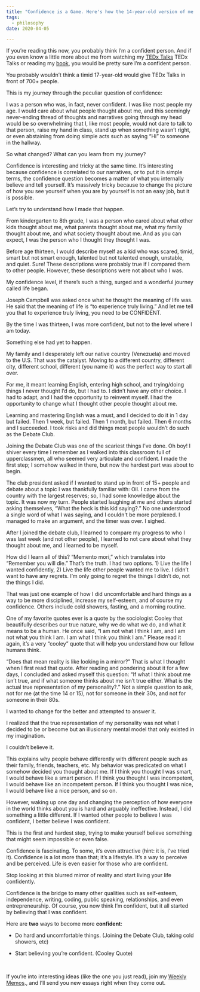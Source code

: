 ```yaml
---
title: "Confidence is a Game. Here's how the 14-year-old version of me played it"
tags:
  - philosophy
date: 2020-04-05

---
```

If you’re reading this now, you probably think I’m a confident person. And if you even know a little more about me from watching my <a href="https://www.khanacademy.org/math/precalculus" target="_blank" rel="noreferrer">TEDx Talks</a> TEDx Talks or reading my <a href="http://amazon.com/author/jdcampolargo" target="_blank" rel="noreferrer">book</a>, you would be pretty sure I’m a confident person. 

You probably wouldn’t think a timid 17-year-old would give TEDx Talks in front of 700+ people.

This is my journey through the peculiar question of confidence:


I was a person who was, in fact, never confident. I was like most people my age. I would care about what people thought about me, and this seemingly never-ending thread of thoughts and narratives going through my head would be so overwhelming that I, like most people, would not dare to talk to that person, raise my hand in class, stand up when something wasn’t right, or even abstaining from doing simple acts such as saying “Hi” to someone in the hallway. 

So what changed? What can you learn from my journey?

Confidence is interesting and tricky at the same time. It’s interesting because confidence is correlated to our narratives, or to put it in simple terms, the confidence question becomes a matter of what you internally believe and tell yourself. It’s massively tricky because to change the picture of how you see yourself when you are by yourself is not an easy job, but it is possible. 

Let’s try to understand how I made that happen.

From kindergarten to 8th grade, I was a person who cared about what other kids thought about me, what parents thought about me, what my family thought about me, and what society thought about me. And as you can expect, I was the person who I thought they thought I was. 

Before age thirteen, I would describe myself as a kid who was scared, timid, smart but not smart enough, talented but not talented enough, unstable, and quiet. Sure! These descriptions were probably true if I compared them to other people. However, these descriptions were not about who I was.

My confidence level, if there’s such a thing, surged and a wonderful journey called life began. 

Joseph Campbell was asked once what he thought the meaning of life was. He said that the meaning of life is “to experience truly living.” And let me tell you that to experience truly living, you need to be CONFIDENT. 

By the time I was thirteen, I was more confident, but not to the level where I am today. 

Something else had yet to happen. 

My family and I desperately left our native country (Venezuela) and moved to the U.S. That was the catalyst. Moving to a different country, different city, different school, different (you name it) was the perfect way to start all over. 

For me, it meant learning English, entering high school, and trying/doing things I never thought I’d do, but I had to. I didn’t have any other choice. I had to adapt, and I had the opportunity to reinvent myself. I had the opportunity to change what I thought other people thought about me.

Learning and mastering English was a must, and I decided to do it in 1 day but failed. Then 1 week, but failed. Then 1 month, but failed. Then 6 months and I succeeded. I took risks and did things most people wouldn’t do such as the Debate Club. 

Joining the Debate Club was one of the scariest things I’ve done. Oh boy! I shiver every time I remember as I walked into this classroom full of upperclassmen, all who seemed very articulate and confident. I made the first step; I somehow walked in there, but now the hardest part was about to begin. 

The club president asked if I wanted to stand up in front of 15+ people and debate about a topic I was thankfully familiar with: Oil. I came from the country with the largest reserves; so, I had some knowledge about the topic. It was now my turn. People started laughing at me and others started asking themselves, “What the heck is this kid saying?.” No one understood a single word of what I was saying, and I couldn't be more perplexed. I managed to make an argument, and the timer was over. I sighed. 

After I joined the debate club, I learned to compare my progress to who I was last week (and not other people), I learned to not care about what they thought about me, and I learned to be myself.  

How did I learn all of this? “Memento mori,” which translates into “Remember you will die.” That’s the truth. I had two options. 1) Live the life I wanted confidently, 2) Live the life other people wanted me to live. I didn’t want to have any regrets. I’m only going to regret the things I didn’t do, not the things I did. 

That was just one example of how I did uncomfortable and hard things as a way to be more disciplined, increase my self-esteem, and of course my confidence. Others include cold showers, fasting, and a morning routine.

One of my favorite quotes ever is a quote by the sociologist Cooley that beautifully describes our true nature, why we do what we do, and what it means to be a human. He once said, “I am not what I think I am, and I am not what you think I am. I am what I think you think I am.” Please read it again, it’s a very “cooley” quote that will help you understand how our fellow humans think.

“Does that mean reality is like looking in a mirror?” That is what I thought when I first read that quote. After reading and pondering about it for a few days, I concluded and asked myself this question: “If what I think about me isn’t true, and if what someone thinks about me isn’t true either. What is the actual true representation of my personality?.” Not a simple question to ask, not for me (at the time 14 or 15), not for someone in their 30s, and not for someone in their 80s. 

I wanted to change for the better and attempted to answer it. 

I realized that the true representation of my personality was not what I decided to be or become but an illusionary mental model that only existed in my imagination. 

I couldn’t believe it.

This explains why people behave differently with different people such as their family, friends, teachers, etc. My behavior was predicated on what I somehow decided you thought about me. If I think you thought I was smart, I would behave like a smart person. If I think you thought I was incompetent, I would behave like an incompetent person. If I think you thought I was nice, I would behave like a nice person, and so on.

However, waking up one day and changing the perception of how everyone in the world thinks about you is hard and arguably ineffective. Instead, I did something a little different. If I wanted other people to believe I was confident, I better believe I was confident.

This is the first and hardest step, trying to make yourself believe something that might seem impossible or even false. 

Confidence is fascinating. To some, it’s even attractive (hint: it is, I’ve tried it). Confidence is a lot more than that; it’s a lifestyle. It’s a way to perceive and be perceived. Life is even easier for those who are confident. 

Stop looking at this blurred mirror of reality and start living your life confidently. 

Confidence is the bridge to many other qualities such as self-esteem, independence, writing, coding, public speaking, relationships, and even entrepreneurship. Of course, you now think I’m confident, but it all started by believing that I was confident. 

Here are **two** ways to become more **confident**:

* Do hard and uncomfortable things. (Joining the Debate Club, taking cold showers, etc)

* Start believing you’re confident. (Cooley Quote)



<p>&nbsp;  </p>


If you’re into interesting ideas (like the one you just read), join my <a href="https://juandavidcampolargo.substack.com/" target="_blank">Weekly Memos</a>., and I’ll send you new essays right when they come out. 
